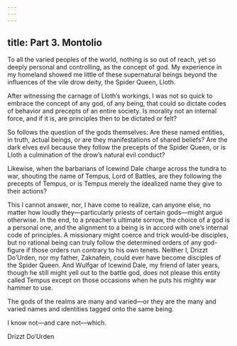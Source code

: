 ```yaml
---
---
---
```

title: Part 3. Montolio
---

To all the varied peoples of the world, nothing is so out of reach, yet so deeply personal and controlling, as the concept of god. My experience in my homeland showed me little of these supernatural beings beyond the influences of the vile drow deity, the Spider Queen, Lloth.

After witnessing the carnage of Lloth’s workings, I was not so quick to embrace the concept of any god, of any being, that could so dictate codes of behavior and precepts of an entire society. Is morality not an internal force, and if it is, are principles then to be dictated or felt?

So follows the question of the gods themselves: Are these named entities, in truth, actual beings, or are they manifestations of shared beliefs? Are the dark elves evil because they follow the precepts of the Spider Queen, or is Lloth a culmination of the drow’s natural evil conduct?

Likewise, when the barbarians of Icewind Dale charge across the tundra to war, shouting the name of Tempus, Lord of Battles, are they following the precepts of Tempus, or is Tempus merely the idealized name they give to their actions?

This I cannot answer, nor, I have come to realize, can anyone else, no matter how loudly they—particularly priests of certain gods—might argue otherwise. In the end, to a preacher’s ultimate sorrow, the choice of a god is a personal one, and the alignment to a being is in accord with one’s internal code of principles. A missionary might coerce and trick would-be disciples, but no rational being can truly follow the determined orders of any god-figure if those orders run contrary to his own tenets. Neither I, Drizzt Do’Urden, nor my father, Zaknafein, could ever have become disciples of the Spider Queen. And Wulfgar of Icewind Dale, my friend of later years, though he still might yell out to the battle god, does not please this entity called Tempus except on those occasions when he puts his mighty war hammer to use.

The gods of the realms are many and varied—or they are the many and varied names and identities tagged onto the same being.

I know not—and care not—which.

Drizzt Do’Urden
